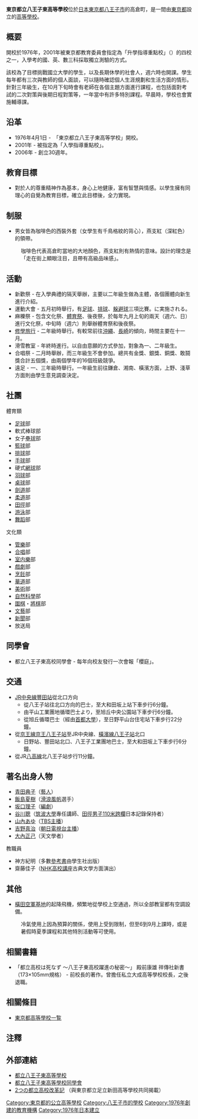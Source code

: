 {{Infobox School
| name           = 東京都立八王子東高等學校
| other_name     = 
| image          = 
| logo           =
| motto          = 
| established    = 1976年4月1日
| type           = [[公立學校|公立高等學校]]
| language       = 
| religion       = 
| affiliation    = [[東京都|東京都]]
| district       = 
| grades         = 
| founder        = 
| president      = 
| principal      = 吉田順一
| vice_principal = 
| dean           = 
| college        = 
| house          = 
| su             = 
| sc             = 
| cs             = 
| cc             = 
| faculty        = 
| staff          =
| students       = 
| area           = 
| athletics      = 
| conference     = 
| tree           = [[麻櫟|麻櫟]]
| colors         = 
| mascot         = 
| magazine       = 
| free_label     = 
| free_text      = 
| free_label2    = 
| free_text2     = 
| free_label3    = 
| free_text3     = 
| free_label4    = 
| free_text4     = 
| free_label5    = 
| free_text5     = 
| address        = 192-0033 [[東京都|東京都]][[八王子市|八王子市]]高倉町68-1
| website        = [http://www.hachiojihigashi-h.metro.tokyo.jp/cms/html/top/main/index.html 學校網站]
}}
'''東京都立八王子東高等學校'''位於[[日本|日本]][[東京都|東京都]][[八王子市|八王子市]]的高倉町，是一間由[[東京都|東京都]]設立的[[高等學校_(日本)|高等學校]]。

== 概要 ==
開校於1976年，2001年被東京都教育委員會指定為「升學指導重點校」（{{lang|ja|進学指導重点校}}）的四校之一，入學考的國、英、數三科採取獨立測驗的方式。

該校為了目標挑戰國立大學的學生，以及長期休學的社會人，週六時也開課。學生每年都有三次與教師的個人面談，可以隨時確認個人生涯規劃和生活方面的情形。針對三年級生，在10月下旬時會有老師在各個主題方面進行課程，也包括面對考試的二次對策與後期日程對策等，一年當中有許多特別課程。早晨時，學校也會實施輔導課。

== 沿革 ==
* 1976年4月1日 -　「東京都立八王子東高等学校」開校。
* 2001年 - 被指定為「入學指導重點校」。
* 2006年 - 創立30週年。

== 教育目標 ==
* 對於人的尊重精神作為基本，身心上地健康，富有智慧與情感。以學生擁有同理心的自覺為教育目標，確立此目標後，全力實現。

== 制服 ==
* 男女皆為咖啡色的西裝外套（女學生有千鳥格紋的背心），燕支紅（深紅色）的領帶。
: 咖啡色代表高倉町當地的大地顏色，燕支紅則有熱情的意味。設計的理念是「走在街上顯眼注目，且帶有高級品味感」。

== 活動 ==
* 新歡祭 - 在入學典禮的隔天舉辦，主要以二年級生做為主體，各個團體向新生進行介紹。
* 運動大會 - 五月初時舉行，有[[足球|足球]]、[[排球|排球]]、[[躲避球|躲避球]]三項比賽。に実施される。
* 麻櫟祭 - 包含文化祭、[[學校運動會|體育祭]]、後夜祭，於每年九月上旬的兩天（週六、日）進行文化祭，中旬時（週六）則舉辦體育祭和後夜祭。
* [[修學旅行|修學旅行]] - 二年級時舉行。有較常前往[[沖繩縣|沖繩]]、[[長崎縣|長崎]]的傾向，時間主要在十一月。
* 滑雪教室 - 年終時進行。以自由意願的方式參加，對象為一、二年級生。
* 合唱祭 - 二月時舉辦，而三年級生不會參加。總共有金獎、銀獎、銅獎、敢鬪獎合計五個獎，由兩個學年的16個班級競爭。
* 遠足 - 一、三年級時舉行。一年級生前往鎌倉、湘南、橫濱方面，上野、淺草方面則由學生意見調查決定。

== 社團 ==
;體育類
* [[足球|足球]]部
* 軟式棒球部
* 女子[[壘球|壘球]]部
* [[籃球|籃球]]部
* [[排球|排球]]部
* [[手球|手球]]部
* 硬式[[網球|網球]]部
* [[羽球|羽球]]部
* [[桌球|桌球]]部
* [[劍道|劍道]]部
* [[柔道|柔道]]部
* [[田徑|田徑]]部
* [[游泳|游泳]]部
* [[舞蹈|舞蹈]]部

;文化類
* [[管樂|管樂]]部
* [[合唱|合唱]]部
* [[室内樂|室内樂]]部
* [[戲劇|戲劇]]部
* [[烹飪|烹飪]]部
* [[華道|華道]]部
* [[美術|美術]]部
* [[自然科學|自然科學]]部
* [[圍棋|圍棋]]・[[將棋|將棋]]部
* [[文學|文藝]]部
* [[新聞|新聞]]部
* 放送局

== 同學會 ==
* 都立八王子東高校同學會 - 每年向校友發行一次會報「櫻庭」。

== 交通 ==
* [[東日本旅客鐵道|JR]][[中央本線|中央線]][[豐田站_(東京都)|豐田站]]從北口方向
** 從八王子站往北口方向的巴士，至大和田坂上站下車步行6分鐘。
** 由平山工業團地循環巴士より，至旭丘中央公園站下車步行6分鐘。
** 從旭丘循環巴士（經由[[首都大學東京|首都大學]]），至日野平山台住宅站下車步行22分鐘。
* 從[[京王線|京王線]][[京王八王子站|京王八王子站]]至JR中央線、[[橫濱線|橫濱線]][[八王子站|八王子站]]北口
** 日野站、豐田站北口、八王子工業團地巴士，至大和田坂上下車步行6分鐘。
* 從JR[[八高線|八高線]]北八王子站步行11分鐘。

== 著名出身人物 ==
* [[青田典子|青田典子]]（[[藝人|藝人]]）
* [[飯島夏樹|飯島夏樹]]（[[滑浪風帆|滑浪風帆]]選手）
* [[坂口理子|坂口理子]]（[[編劇|編劇]]）
* [[谷川聰|谷川聰]]（[[筑波大學|筑波大學]]專任講師、[[田徑|田徑]][[110米跨欄|男子110米跨欄]]日本記錄保持者）
* [[山內あゆ|山內あゆ]]（[[TBS電視台|TBS]][[播報員|主播]]）
* [[吉野真治|吉野真治]]（[[朝日電視台|朝日電視台]][[播報員|主播]]）
* [[大內正己|大內正己]]（天文學者）

; 教職員
* 神方紀明（多數[[參考書|參考書]]由學生社出版）
* 齋藤佳子（[[NHK高校講座|NHK高校講座]]古典文學方面演出）

== 其他 ==
* [[橫田空軍基地|橫田空軍基地]]的起降飛機，頻繁地從學校上空通過，所以全部教室都有空調設備。
: 冷氣使用上因為預算的關係，使用上受到限制，但至6到9月上課時，或是暑假時夏季課程和其他特別活動等可使用。

== 相關書籍 ==
* 「都立高校は死なず 〜八王子東高校躍進の秘密〜」 殿前康雄 祥傳社新書（173×105mm規格） - 前校長的著作。曾擔任私立大成高等學校校長，之後退職。

== 相關條目 ==
* [[東京都高等學校一覧|東京都高等學校一覧]]

== 注釋 ==
{{reflist}}

== 外部連結 ==
*[http://www.hachiojihigashi-h.metro.tokyo.jp/ 都立八王子東高等學校] {{Wayback|url=http://www.hachiojihigashi-h.metro.tokyo.jp/ |date=20190915233926 }} {{ja icon}}
*[http://www.hachihiga.org/dosokai/ 都立八王子東高等學校同學會] {{Wayback|url=http://www.hachihiga.org/dosokai/ |date=20160720101552 }} {{ja icon}}
*[http://www.president.co.jp/pre/special/editor/265.html 2つの都立高校改革記] {{Wayback|url=http://www.president.co.jp/pre/special/editor/265.html |date=20071012042416 }}（與東京都立足立新田高等學校共同揭載） {{ja icon}}

{{DEFAULTSORT:Tokiyoutoritsu wachiojihigashikotogatsuko}}
[[Category:東京都的公立高等學校|Category:東京都的公立高等學校]]
[[Category:八王子市的學校|Category:八王子市的學校]]
[[Category:1976年創建的教育機構|Category:1976年創建的教育機構]]
[[Category:1976年日本建立|Category:1976年日本建立]]